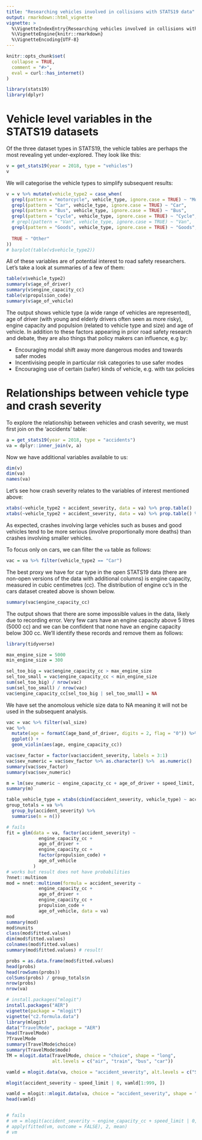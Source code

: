 ```yaml
---
title: "Researching vehicles involved in collisions with STATS19 data"
output: rmarkdown::html_vignette
vignette: >
  %\VignetteIndexEntry{Researching vehicles involved in collisions with STATS19 data}
  %\VignetteEngine{knitr::rmarkdown}
  %\VignetteEncoding{UTF-8}
---
```


```r
knitr::opts_chunk$set(
  collapse = TRUE,
  comment = "#>",
  eval = curl::has_internet()
)
```

```r
library(stats19)
library(dplyr)
```

# Vehicle level variables in the STATS19 datasets

Of the three dataset types in STATS19, the vehicle tables are perhaps the most revealing yet under-explored.
They look like this:

```r
v = get_stats19(year = 2018, type = "vehicles")
v
```

We will categorise the vehicle types to simplify subsequent results:

```r
v = v %>% mutate(vehicle_type2 = case_when(
  grepl(pattern = "motorcycle", vehicle_type, ignore.case = TRUE) ~ "Motorbike",
  grepl(pattern = "Car", vehicle_type, ignore.case = TRUE) ~ "Car",
  grepl(pattern = "Bus", vehicle_type, ignore.case = TRUE) ~ "Bus",
  grepl(pattern = "cycle", vehicle_type, ignore.case = TRUE) ~ "Cycle",
  # grepl(pattern = "Van", vehicle_type, ignore.case = TRUE) ~ "Van",
  grepl(pattern = "Goods", vehicle_type, ignore.case = TRUE) ~ "Goods",
  
  TRUE ~ "Other"
))
# barplot(table(v$vehicle_type2))
```


All of these variables are of potential interest to road safety researchers.
Let's take a look at summaries of a few of them:

```r
table(v$vehicle_type2)
summary(v$age_of_driver)
summary(v$engine_capacity_cc)
table(v$propulsion_code)
summary(v$age_of_vehicle)
```

The output shows vehicle type (a wide range of vehicles are represented), age of driver (with young and elderly drivers often seen as more risky), engine capacity and populsion (related to vehicle type and size) and age of vehicle.
In addition to these factors appearing in prior road safety research and debate, they are also things that policy makers can influence, e.g by:

- Encouraging modal shift away more dangerous modes and towards safer modes
- Incentivising people in particular risk categories to use safer modes
- Encouraging use of certain (safer) kinds of vehicle, e.g. with tax policies

# Relationships between vehicle type and crash severity

To explore the relationship between vehicles and crash severity, we must first join on the 'accidents' table:

```r
a = get_stats19(year = 2018, type = "accidents")
va = dplyr::inner_join(v, a)
```

Now we have additional variables available to us:

```r
dim(v)
dim(va)
names(va)
```

Let's see how crash severity relates to the variables of interest mentioned above:

```r
xtabs(~vehicle_type2 + accident_severity, data = va) %>% prop.table()
xtabs(~vehicle_type2 + accident_severity, data = va) %>% prop.table() %>% plot()
```

As expected, crashes involving large vehicles such as buses and good vehicles tend to be more serious (involve proportionally more deaths) than crashes involving smaller vehicles.

To focus only on cars, we can filter the `va` table as follows:

```r
vac = va %>% filter(vehicle_type2 == "Car")
```

The best proxy we have for car type in the open STATS19 data (there are non-open versions of the data with additional columns) is engine capacity, measured in cubic centimetres (cc).
The distribution of engine cc's in the cars dataset created above is shown below.

```r
summary(vac$engine_capacity_cc)
```

The output shows that there are some impossible values in the data, likely due to recording error. 
Very few cars have an engine capacity above 5 litres (5000 cc) and we can be confident that none have an engine capacity below 300 cc.
We'll identify these records and remove them as follows:

```r
library(tidyverse)

max_engine_size = 5000
min_engine_size = 300

sel_too_big = vac$engine_capacity_cc > max_engine_size
sel_too_small = vac$engine_capacity_cc < min_engine_size
sum(sel_too_big) / nrow(vac)
sum(sel_too_small) / nrow(vac)
vac$engine_capacity_cc[sel_too_big | sel_too_small] = NA
```

We have set the anomolous vehicle size data to NA meaning it will not be used in the subsequent analysis.

```r

vac = vac %>% filter(val_size)
vac %>% 
  mutate(age = formatC(age_band_of_driver, digits = 2, flag = "0")) %>% 
  ggplot() +
  geom_violin(aes(age, engine_capacity_cc)) 

vac$sev_factor = factor(vac$accident_severity, labels = 3:1)
vac$sev_numeric = vac$sev_factor %>% as.character() %>%  as.numeric()
summary(vac$sev_factor)
summary(vac$sev_numeric)

m = lm(sev_numeric ~ engine_capacity_cc + age_of_driver + speed_limit, data = vac)
summary(m)
```



```r
table_vehicle_type = xtabs(cbind(accident_severity, vehicle_type) ~ accident_severity, data = va)
group_totals = va %>% 
  group_by(accident_severity) %>% 
  summarise(n = n())

# fails
fit = glm(data = va, factor(accident_severity) ~
            engine_capacity_cc +
            age_of_driver +
            engine_capacity_cc +
            factor(propulsion_code) +
            age_of_vehicle
          )
# works but result does not have probabilities
?nnet::multinom
mod = nnet::multinom(formula = accident_severity ~
            engine_capacity_cc +
            age_of_driver +
            engine_capacity_cc +
            propulsion_code +
            age_of_vehicle, data = va)
mod
summary(mod)
mod$nunits
class(mod$fitted.values)
dim(mod$fitted.values)
colnames(mod$fitted.values)
summary(mod$fitted.values) # result!

probs = as.data.frame(mod$fitted.values)
head(probs)
head(rowSums(probs))
colSums(probs) / group_totals$n
nrow(probs)
nrow(va)

# install.packages("mlogit")
install.packages("AER")
vignette(package = "mlogit")
vignette("c2.formula.data")
library(mlogit)
data("TravelMode", package = "AER")
head(TravelMode)
?TravelMode
summary(TravelMode$choice)
summary(TravelMode$mode)
TM = mlogit.data(TravelMode, choice = "choice", shape = "long",
                 alt.levels = c("air", "train", "bus", "car"))

vamld = mlogit.data(va, choice = "accident_severity", alt.levels = c("Slight", "Serious", "Fatal"), shape = "wide")

mlogit(accident_severity ~ speed_limit | 0, vamld[1:999, ])

vamld = mlogit::mlogit.data(va, choice = "accident_severity", shape = "wide")
head(vamld)


# fails
# vm = mlogit(accident_severity ~ engine_capacity_cc + speed_limit | 0, vamld[1:999, ])
# apply(fitted(vm, outcome = FALSE), 2, mean)
# vm
```


